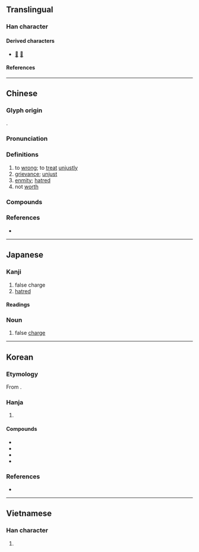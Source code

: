 {{also|寃}}
{{character info}}
{{character info|0x2F818}}
==Translingual==

===Han character===
{{Han char|rn=14|rad=冖|as=08|sn=10|four=37413|canj=BNAI,BNUI|ids=⿱冖兔}}

====Derived characters====
* [[𣍍]] [[蒬]]

====References====
{{Han ref|kx=0130.270|dkj=01587|dj=0293.070|hdz=10305.010|uh=51A4}}
{{Han ref|uh=2F818}}

----

==Chinese==
{{zh-forms|alt=寃,𡨚,𠕤,𡨘,惌}}

===Glyph origin===
{{Han etym}}
{{Han compound|冖|兔|t1=cover|t2=rabbit|ls=ic}}.

===Pronunciation===
{{zh-pron
|m=yuān
|m-s=yuan1
|c=jyun1
|c-t=yon1
|h=pfs=yên;gd=yan1
|mb=ṳ́ing
|md=uŏng
|mn=ml,jj,tw:oan/xm,qz,jj:un
|mn_note=oan - literary; un - vernacular (limited, e.g. {{zh-l|*冤屈}})
|mn-t=uêng1/uang1
|mn-t_note=uêng1 - Chaozhou; uang1 - Shantou, Jieyang, Chenghai, Chaoyang
|w=1yoe
|mc=y
|oc=y
|ma=Zh-yuan.ogg
|cat=n,a,v
}}

===Definitions===
{{zh-hanzi}}

# to [[wrong]]; to [[treat]] [[unjustly]]
# [[grievance]]; [[unjust]]
# [[enmity]]; [[hatred]]
# not [[worth]]

===Compounds===
{{zh-der|小冤家|俏冤家|孽冤|冤家|冤情|冤魂不散|冤冤相報|冤業|含冤負屈|冤枉路|冤大頭|冤天屈地|冤兜|告冤|冤魂|尺二冤家|冤人|埋冤|冤仇|冤孽|冤家路窄|冤枉|冤枉氣|含冤昭雪|冤抑|冤苦|受冤|九命奇冤|冤屈|奇冤極枉|宿世冤家|夙世冤家|冤苦錢|冤枉錢|大冤|喊冤叫屈|冤讎|不白之冤|報冤|冤禽|喊冤|冤獄|冤家路狹|冤桶|伸冤|含冤|冤頭|吃冤枉|懷冤抱屈|歡喜冤家|沉冤昭雪|沉冤|空頭冤家|昭冤申枉|申冤|擊鼓申冤|沉冤莫白|業冤|煩冤|抱冤|竇娥冤|銜冤負屈|負屈銜冤|鳴冤叫屈|辯冤|負屈含冤|風流冤孽|風流冤業|蒙冤|鐵死冤家|銜冤|雪冤|鳴冤|訴冤|覆盆之冤}}

===References===
* {{R:yue:Hanzi}}

----

==Japanese==

===Kanji===
{{ja-kanji|grade=|rs=冖08}}

# false charge
# [[hatred]]

====Readings====
{{ja-readings
|on=えん
|kun=ぬれぎぬ-, かがむ
}}

===Noun===
{{ja-noun|えん}}

# false [[charge]]

----

==Korean==

===Etymology===
From {{der|ko|ltc|-}} {{ltc-l|冤|id=1}}. {{hanja-hunmong|원|wen|雜語|alt=寃}}

===Hanja===
{{ko-hanja-search}}
{{ko-hanja|원통하다|원통할|원}}

# {{hanja form of|원|[[grievance]]; [[injustice]]; [[wrong]]}}

====Compounds====
{{der-top|Compounds}}
* {{ko-l|원통|寃痛}}
* {{ko-l|원옥|冤獄}}
* {{ko-l|원혼|冤魂}}
* {{ko-l|원죄|冤罪}}
{{der-bottom}}

===References===
* {{R:hanjadoc|689}}

----

==Vietnamese==

===Han character===
{{vi-readings|reading=[[oan]]|rs=冖08}}

# {{rfdef|vi|sort=冖08}}
